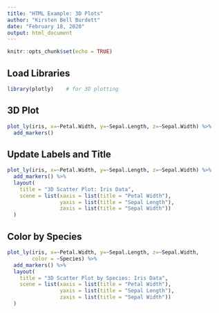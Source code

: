 ```yaml
---
title: "HTML Example: 3D Plots"
author: "Kirsten Bell Burdett"
date: "February 18, 2020"
output: html_document
---
```


```r
knitr::opts_chunk$set(echo = TRUE)
```

## Load Libraries

```r
library(plotly)    # for 3D plotting
```


## 3D Plot

```r
plot_ly(iris, x=~Petal.Width, y=~Sepal.Length, z=~Sepal.Width) %>%
  add_markers() 
```


## Update Labels and Title

```r
plot_ly(iris, x=~Petal.Width, y=~Sepal.Length, z=~Sepal.Width) %>%
  add_markers() %>%
  layout(
    title = "3D Scatter Plot: Iris Data",
    scene = list(xaxis = list(title = "Petal Width"),
                 yaxis = list(title = "Sepal Length"),
                 zaxis = list(title = "Sepal Width"))
  )
```



## Color by Species

```r
plot_ly(iris, x=~Petal.Width, y=~Sepal.Length, z=~Sepal.Width,
        color = ~Species) %>%
  add_markers() %>%
  layout(
    title = "3D Scatter Plot by Species: Iris Data",
    scene = list(xaxis = list(title = "Petal Width"),
                 yaxis = list(title = "Sepal Length"),
                 zaxis = list(title = "Sepal Width"))
  )
```

